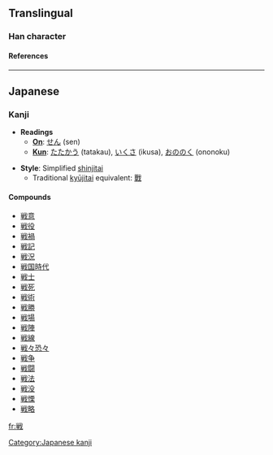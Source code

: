 {{zh-forms|[[战]]|[[戰]]}}
{{zh-attention|these are the Japanese forms? Or what?}}

==Translingual==
===Han character===
{{Han char|rn=62|rad=戈|as=08|sn=12|so=|four=|canj=火十戈 (FJI)|cmean=[[war]], [[fighting]], [[battle]]}}
====References====
{{Han ref|kx=0413.241|dkj=11631|dj=0756.230|hdz=21409.041|uh=6226|ud=25126}}
----

==Japanese==
===Kanji===


* '''Readings'''
** '''[[On]]''': [[せん]] (sen)
** '''[[Kun]]''': [[たたかう]] (tatakau), [[いくさ]] (ikusa), [[おののく]] (ononoku)

* '''Style''': Simplified [[shinjitai]]
** Traditional [[kyūjitai]] equivalent: [[戰]] 

====Compounds====
*[[戦意]]
*[[戦役]]
*[[戦禍]]
*[[戦記]]
*[[戦況]]
*[[戦国時代]]
*[[戦士]]
*[[戦死]]
*[[戦術]]
*[[戦勝]]
*[[戦場]]
*[[戦陣]]
*[[戦線]]
*[[戦々恐々]]
*[[戦争]]
*[[戦闘]]
*[[戦法]]
*[[戦没]]
*[[戦慄]]
*[[戦略]]


[[Category:Japanese kanji]]

[[fr:戦]]